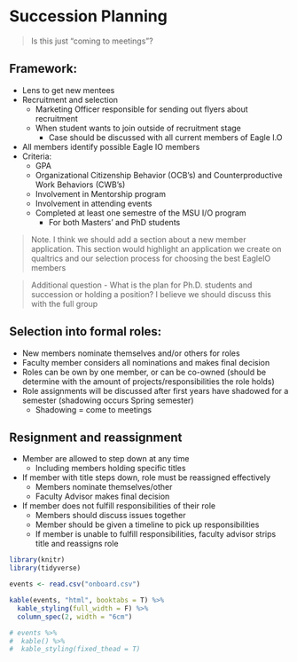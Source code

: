 # Succession Planning

> Is this just "coming to meetings"?

## Framework:  

+ Lens to get new mentees
+ Recruitment and selection
    + Marketing Officer responsible for sending out flyers about recruitment
    + When student wants to join outside of recruitment stage
        + Case should be discussed with all current members of Eagle I.O
+ All members identify possible Eagle IO members 
+ Criteria: 
    + GPA
    + Organizational Citizenship Behavior (OCB's) and Counterproductive Work Behaviors (CWB's)
    + Involvement in Mentorship program
    + Involvement in attending events
    + Completed at least one semestre of the MSU I/O program
        + For both Masters' and PhD students

>  Note. I think we should add a section about a new member application. This section would highlight an application we create on qualtrics and our selection process for choosing the best EagleIO members

> Additional question - What is the plan for Ph.D. students and succession or holding a position? I believe we should discuss this with the full group

## Selection into formal roles:

+ New members nominate themselves and/or others for roles
+ Faculty member considers all nominations and makes final decision
+ Roles can be own by one member, or can be co-owned (should be determine with the amount of projects/responsibilities the role holds)
+ Role assignments will be discussed after first years have shadowed for a semester (shadowing occurs Spring semester)
    + Shadowing = come to meetings

## Resignment and reassignment

+ Member are allowed to step down at any time
    + Including members holding specific titles
+ If member with title steps down, role must be reassigned effectively
    + Members nominate themselves/other
    + Faculty Advisor makes final decision
+ If member does not fulfill responsibilities of their role
    + Members should discuss issues together
    + Member should be given a timeline to pick up responsibilities
    + If member is unable to fulfill responsibilities, faculty advisor strips title and reassigns role


```r

library(knitr)
library(tidyverse)

events <- read.csv("onboard.csv")

kable(events, "html", booktabs = T) %>%
  kable_styling(full_width = F) %>%
  column_spec(2, width = "6cm")

# events %>%
#  kable() %>%
#  kable_styling(fixed_thead = T)

```

